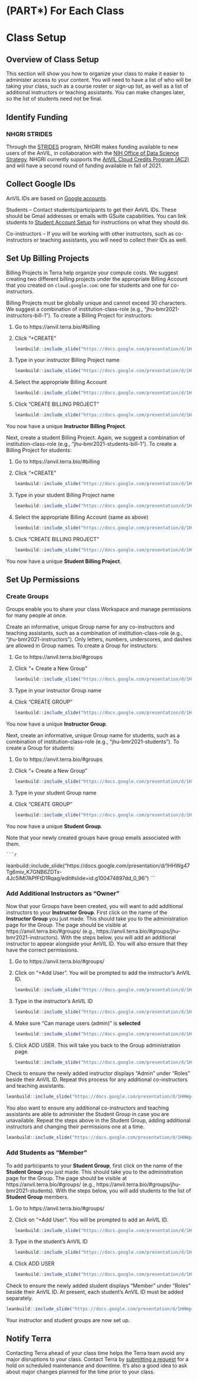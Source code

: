 # (PART\*) For Each Class {-}

# Class Setup

## Overview of Class Setup

This section will show you how to organize your class to make it easier to administer access to your content. You will need to have a list of who will be taking your class, such as a course roster or sign-up list, as well as a list of additional instructors or teaching assistants. You can make changes later, so the list of students need not be final.

## Identify Funding

### NHGRI STRIDES {#strides-funding}

Through the [STRIDES](https://datascience.nih.gov/strides) program, NHGRI makes funding available to new users of the AnVIL, in collaboration with the [NIH Office of Data Science Strategy](https://datascience.nih.gov/about/odss). NHGRI currently supports the [AnVIL Cloud Credits Program (AC2)](https://anvilproject.org/news/2021/04/12/announcing-anvil-cloud-cost-credits-program) and will have a second round of funding available in fall of 2021.

## Collect Google IDs

AnVIL IDs are based on [Google accounts](account-setup.html#google-account).

Students -- Contact students/participants to get their AnVIL IDs. These should be Gmail addresses or emails with GSuite capabilities. You can link students to [Student Account Setup](student-account-setup.html) for instructions on what they should do.

Co-instructors -- If you will be working with other instructors, such as co-instructors or teaching assistants, you will need to collect their IDs as well.

## Set Up Billing Projects

Billing Projects in Terra help organize your compute costs. We suggest creating two different billing projects under the appropriate Billing Account that you created on `cloud.google.com`: one for students and one for co-instructors.

Billing Projects must be globally unique and cannot exceed 30 characters. We suggest a combination of institution-class-role (e.g., "jhu-bmr2021-instructors-bill-1"). To create a Billing Project for instructors:

1. Go to https://anvil.terra.bio/#billing

1. Click “+CREATE”

    ```r
leanbuild::include_slide("https://docs.google.com/presentation/d/1HHWg47Tg6miv_K7GNB6ZDTx-4Jc5IMl7APfFtD1Rqag/edit#slide=id.gdb96a00840_0_88")
    ```

1. Type in your instructor Billing Project name

    ```r
leanbuild::include_slide("https://docs.google.com/presentation/d/1HHWg47Tg6miv_K7GNB6ZDTx-4Jc5IMl7APfFtD1Rqag/edit#slide=id.gdb96a00840_0_98")
    ```
    
1. Select the appropriate Billing Account

    ```r
leanbuild::include_slide("https://docs.google.com/presentation/d/1HHWg47Tg6miv_K7GNB6ZDTx-4Jc5IMl7APfFtD1Rqag/edit#slide=id.g100474897dd_0_2")
    ```
    
1. Click “CREATE BILLING PROJECT”

    ```r
leanbuild::include_slide("https://docs.google.com/presentation/d/1HHWg47Tg6miv_K7GNB6ZDTx-4Jc5IMl7APfFtD1Rqag/edit#slide=id.g100474897dd_0_9")
    ```
    
You now have a unique **Instructor Billing Project**.

Next, create a student Billing Project. Again, we suggest a combination of institution-class-role (e.g., “jhu-bmr2021-students-bill-1”). To create a Billing Project for students:

1. Go to https://anvil.terra.bio/#billing 

1. Click “+CREATE”

    ```r
leanbuild::include_slide("https://docs.google.com/presentation/d/1HHWg47Tg6miv_K7GNB6ZDTx-4Jc5IMl7APfFtD1Rqag/edit#slide=id.gdb96a00840_0_88")
    ```
    
1. Type in your student Billing Project name

    ```r
leanbuild::include_slide("https://docs.google.com/presentation/d/1HHWg47Tg6miv_K7GNB6ZDTx-4Jc5IMl7APfFtD1Rqag/edit#slide=id.g100474897dd_0_15")
    ```
    
1. Select the appropriate Billing Account (same as above)

    ```r
leanbuild::include_slide("https://docs.google.com/presentation/d/1HHWg47Tg6miv_K7GNB6ZDTx-4Jc5IMl7APfFtD1Rqag/edit#slide=id.g100474897dd_0_21")
    ```

1. Click “CREATE BILLING PROJECT”

    ```r
leanbuild::include_slide("https://docs.google.com/presentation/d/1HHWg47Tg6miv_K7GNB6ZDTx-4Jc5IMl7APfFtD1Rqag/edit#slide=id.g100474897dd_0_27")
    ```

You now have a unique **Student Billing Project**.
   
## Set Up Permissions

### Create Groups

Groups enable you to share your class Workspace and manage permissions for many people at once. 

Create an informative, unique Group name for any co-instructors and teaching assistants, such as a combination of institution-class-role (e.g., “jhu-bmr2021-instructors”). Only letters, numbers, underscores, and dashes are allowed in Group names. To create a Group for instructors:

1. Go to https://anvil.terra.bio/#groups

1. Click “+ Create a New Group”

    ```r
leanbuild::include_slide("https://docs.google.com/presentation/d/1HHWg47Tg6miv_K7GNB6ZDTx-4Jc5IMl7APfFtD1Rqag/edit#slide=id.gdb96a00840_0_6")
    ```

1. Type in your instructor Group name

1. Click “CREATE GROUP”

    ```r
leanbuild::include_slide("https://docs.google.com/presentation/d/1HHWg47Tg6miv_K7GNB6ZDTx-4Jc5IMl7APfFtD1Rqag/edit#slide=id.gdb96a00840_0_16")
    ```

You now have a unique **Instructor Group**.

Next, create an informative, unique Group name for students, such as a combination of institution-class-role (e.g., “jhu-bmr2021-students”). To create a Group for students:

1. Go to https://anvil.terra.bio/#groups

1. Click “+ Create a New Group”

    ```r
leanbuild::include_slide("https://docs.google.com/presentation/d/1HHWg47Tg6miv_K7GNB6ZDTx-4Jc5IMl7APfFtD1Rqag/edit#slide=id.gdb96a00840_0_6")
    ```

1. Type in your student Group name

1. Click “CREATE GROUP”

    ```r
leanbuild::include_slide("https://docs.google.com/presentation/d/1HHWg47Tg6miv_K7GNB6ZDTx-4Jc5IMl7APfFtD1Rqag/edit#slide=id.g100474897dd_0_38")
    ```

You now have a unique **Student Group**.

Note that your newly created groups have group emails associated with them.

    ```r
leanbuild::include_slide("https://docs.google.com/presentation/d/1HHWg47Tg6miv_K7GNB6ZDTx-4Jc5IMl7APfFtD1Rqag/edit#slide=id.g100474897dd_0_96")
    ```

### Add Additional Instructors as "Owner"

Now that your Groups have been created, you will want to add additional instructors to your **Instructor Group**. First click on the name of the **Instructor Group** you just made. This should take you to the administration page for the Group. The page should be visible at <span>https://anvil.terra.bio/#groups/<group-name></span> (e.g., <span>https://anvil.terra.bio/#groups/jhu-bmr2021-instructors</span>). With the steps below, you will add an additional instructor to appear alongside your AnVIL ID. You will also ensure that they have the correct permissions. 

1. Go to https://anvil.terra.bio/#groups/<group-name>

1. Click on “+Add User”. You will be prompted to add the instructor’s AnVIL ID. 

    ```r
leanbuild::include_slide("https://docs.google.com/presentation/d/1HHWg47Tg6miv_K7GNB6ZDTx-4Jc5IMl7APfFtD1Rqag/edit#slide=id.g100474897dd_0_45")
    ```

1. Type in the instructor’s AnVIL ID

    ```r
leanbuild::include_slide("https://docs.google.com/presentation/d/1HHWg47Tg6miv_K7GNB6ZDTx-4Jc5IMl7APfFtD1Rqag/edit#slide=id.g100474897dd_0_58")
    ```

1. Make sure “Can manage users (admin)” is **selected**

    ```r
leanbuild::include_slide("https://docs.google.com/presentation/d/1HHWg47Tg6miv_K7GNB6ZDTx-4Jc5IMl7APfFtD1Rqag/edit#slide=id.g100474897dd_0_65")
    ```

1. Click ADD USER. This will take you back to the Group administration page.

    ```r
leanbuild::include_slide("https://docs.google.com/presentation/d/1HHWg47Tg6miv_K7GNB6ZDTx-4Jc5IMl7APfFtD1Rqag/edit#slide=id.g100474897dd_0_71")
    ```

Check to ensure the newly added instructor displays “Admin” under “Roles” beside their AnVIL ID. Repeat this process for any additional co-instructors and teaching assistants.

```r
leanbuild::include_slide("https://docs.google.com/presentation/d/1HHWg47Tg6miv_K7GNB6ZDTx-4Jc5IMl7APfFtD1Rqag/edit#slide=id.g100474897dd_0_78")
```

You also want to ensure any additional co-instructors and teaching assistants are able to administer the Student Group in case you are unavailable. Repeat the steps above in the Student Group, adding additional instructors and changing their permissions one at a time.

```r
leanbuild::include_slide("https://docs.google.com/presentation/d/1HHWg47Tg6miv_K7GNB6ZDTx-4Jc5IMl7APfFtD1Rqag/edit#slide=id.g100474897dd_0_87")
```

### Add Students as "Member"

To add participants to your **Student Group**, first click on the name of the **Student Group** you just made. This should take you to the administration page for the Group. The page should be visible at <span>https://anvil.terra.bio/#groups/<group-name></span> (e.g., <span>https://anvil.terra.bio/#groups/jhu-bmr2021-students</span>). With the steps below, you will add students to the list of **Student Group** members.

1. Go to https://anvil.terra.bio/#groups/<group-name>

1. Click on “+Add User”. You will be prompted to add an AnVIL ID. 

    ```r
leanbuild::include_slide("https://docs.google.com/presentation/d/1HHWg47Tg6miv_K7GNB6ZDTx-4Jc5IMl7APfFtD1Rqag/edit#slide=id.g100474897dd_0_104")
    ```

1. Type in the student’s AnVIL ID

    ```r
leanbuild::include_slide("https://docs.google.com/presentation/d/1HHWg47Tg6miv_K7GNB6ZDTx-4Jc5IMl7APfFtD1Rqag/edit#slide=id.g100474897dd_0_111")
    ```

1. Click ADD USER

    ```r
leanbuild::include_slide("https://docs.google.com/presentation/d/1HHWg47Tg6miv_K7GNB6ZDTx-4Jc5IMl7APfFtD1Rqag/edit#slide=id.g100474897dd_0_117")
    ```

Check to ensure the newly added student displays “Member” under “Roles” beside their AnVIL ID. At present, each student’s AnVIL ID must be added separately.

```r
leanbuild::include_slide("https://docs.google.com/presentation/d/1HHWg47Tg6miv_K7GNB6ZDTx-4Jc5IMl7APfFtD1Rqag/edit#slide=id.g100474897dd_0_125")
```

Your instructor and student groups are now set up.

<!-- ### Set Permissions -->

<!-- TODO: THIS SECTION PROBABLY NEEDS TO BE REFACTORED -->

## Notify Terra

Contacting Terra ahead of your class time helps the Terra team avoid any major disruptions to your class. Contact Terra by [submitting a request](https://support.terra.bio/hc/en-us/requests/new) for a hold on scheduled maintenance and downtime. It’s also a good idea to ask about major changes planned for the time prior to your class.
